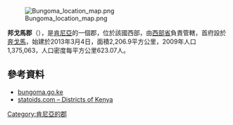 [[Image:Bungoma_location_map.png|right]]

'''邦戈馬郡'''（{{lang-sw|Wilaya ya Bungoma}}），是[[肯尼亞|肯尼亞]]的一個郡，位於該國西部，由[[西部省_(肯尼亞)|西部省]]負責管轄，首府設於[[奔戈馬|奔戈馬]]，始建於2013年3月4日，面積2,206.9平方公里，2009年人口1,375,063，人口密度每平方公里623.07人。

==參考資料==
*[http://www.bungoma.go.ke/ bungoma.go.ke]
*[http://www.statoids.com/yke.html statoids.com – Districts of Kenya]

{{coord|0|35|N|34|35|E|region:KE_type:adm2nd_source:kolossus-frwiki|display=title}}

{{Kenya-geo-stub}}
[[Category:肯尼亞的郡|Category:肯尼亞的郡]]
